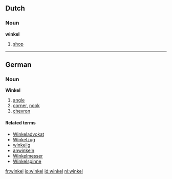 ==Dutch==
===Noun===
'''winkel''' {{m}}

# [[shop]]

----

==German==
===Noun===
'''Winkel''' {{m}}

# [[angle]]
# [[corner]], [[nook]]
# [[chevron]]

====Related terms====
*[[Winkeladvokat]]
*[[Winkelzug]]
*[[winkelig]]
*[[anwinkeln]]
*[[Winkelmesser]]
*[[Winkelspinne]]

[[fr:winkel]]
[[io:winkel]]
[[id:winkel]]
[[nl:winkel]]